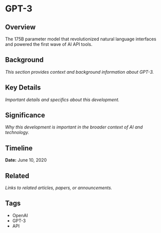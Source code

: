 # GPT-3

## Overview

The 175B parameter model that revolutionized natural language interfaces and powered the first wave of AI API tools.

## Background

*This section provides context and background information about GPT-3.*

## Key Details

*Important details and specifics about this development.*

## Significance

*Why this development is important in the broader context of AI and technology.*

## Timeline

**Date:** June 10, 2020

## Related

*Links to related articles, papers, or announcements.*

## Tags

- OpenAI
- GPT-3
- API
